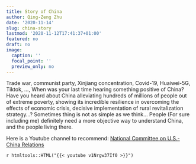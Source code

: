 ```yaml
---
title: Story of China
author: Qing-Zeng Zhu
date: '2020-11-14'
slug: china-story
lastmod: '2020-11-12T17:41:37+01:00'
featured: no
draft: no
image:
  caption: ''
  focal_point: ''
  preview_only: no
---
```

Trade war, communist party, Xinjiang concentration, Covid-19, Huaiwei-5G, Tiktok, ..., When was your last time hearing something positive of China? Have you heard about China alleviating hundreds of millions of people out of extreme poverty, showing its incredible  resilience in overcoming the effects of economic crisis, decisive implementation of rural revitalization strategy...? Sometimes thing is not as simple as we think... People (For sure including me) definitely need a more objective way to understand China, and the people living there.

Here is a Youtube channel to recommend: [National Committee on U.S.-China Relations](https://www.youtube.com/channel/UC1E5-wg_F4vFWWsP-CTcP1g)

`r htmltools::HTML("{{< youtube v1Nrgw37If0 >}}")`
